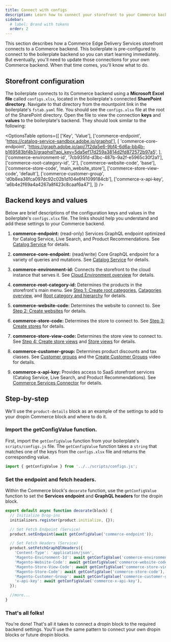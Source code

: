 ```yaml
---
title: Connect with configs
description: Learn how to connect your storefront to your Commerce backend.
sidebar:
  # label: Brand with tokens
  order: 2
---
```



This section describes how a Commerce Edge Delivery Services storefront connects to a Commerce backend. This boilerplate is pre-configured to connect to the boilerplate backend so you can start learning immediately. But eventually, you'll need to update those connections for your own Commerce backend. When that time comes, you'll know what to do.

## Storefront configuration

The boilerplate connects to its Commerce backend using a **Microsoft Excel file** called `configs.xlsx`, located in the boilerplate's connected **SharePoint directory**. Navigate to that directory from the mountpoint link in the boilerplate's `fstab.yaml` file. You should see the `configs.xlsx` file at the root of the SharePoint directory. Open the file to view the connection **keys** and **values** to the boilerplate's backend. They should look similar to the following:

<OptionsTable
  options={[
    ['Key', 'Value'],
    ['commerce-endpoint', 'https://catalog-service-sandbox.adobe.io/graphql'],
    [
      'commerce-core-endpoint',
      'https://graph.adobe.io/api/7f2da5e6-9bf4-6d6a-bb4b-b169583bf4b3/graphql?api_key=5da5ef17d259a3814d2fd872572b97a5',
    ],
    ['commerce-environment-id', '7cb935fd-d3bc-487b-9a2f-e5965c30f2a1'],
    ['commerce-root-category-id', '2'],
    ['commerce-website-code', 'base'],
    ['commerce-store-code', 'main_website_store'],
    ['commerce-store-view-code', 'default'],
    ['commerce-customer-group', 'd0b8ea36fca097dc92c02b1d104e6f41099184cb'],
    ['commerce-x-api-key', 'a6b4e2f69a4a4267a8f423c8caaf6a47'],
  ]}
/>

## Backend keys and values

Below are brief descriptions of the configuration keys and values in the boilerplate's `configs.xlsx` file. The links should help you understand and add these settings to your Commerce backend.

<Callouts>

1. **commerce-endpoint:** (read-only) Services GraphQL endpoint optimized for Catalog Service, Live Search, and Product Recommendations. See [Catalog Service](https://experienceleague.adobe.com/docs/commerce-merchant-services/catalog-service/overview.html#:~:text=Adobe%20Commerce%20has%20two%20GraphQL%20systems) for details.

1. **commerce-core-endpoint:** (read/write) Core GraphQL endpoint for a variety of queries and mutations. See [Catalog Service](https://experienceleague.adobe.com/docs/commerce-merchant-services/catalog-service/overview.html#:~:text=Adobe%20Commerce%20has%20two%20GraphQL%20systems) for details.

1. **commerce-environment-id:** Connects the storefront to the cloud instance that serves it. See [Cloud Environment overview](https://experienceleague.adobe.com/docs/commerce-cloud-service/user-guide/project/overview.html?lang=en#environment-overview) for details.

1. **commerce-root-category-id:** Determines the products in the storefront's main menu. See [Step 1: Create root categories](https://experienceleague.adobe.com/docs/commerce-operations/configuration-guide/multi-sites/ms-admin.html?lang=en#step-1%3A-create-root-categories), [Catagories overview](https://experienceleague.adobe.com/docs/commerce-admin/catalog/categories/categories.html), and [Root category and hierarchy](https://experienceleague.adobe.com/docs/commerce-admin/catalog/categories/category-root.html?lang=en) for details.

1. **commerce-website-code:** Determines the website to connect to. See [Step 2: Create websites](https://experienceleague.adobe.com/docs/commerce-operations/configuration-guide/multi-sites/ms-admin.html?lang=en#step-2%3A-create-websites) for details.

1. **commerce-store-code:** Determines the store to connect to. See [Step 3: Create stores](https://experienceleague.adobe.com/docs/commerce-operations/configuration-guide/multi-sites/ms-admin.html?lang=en#step-3%3A-create-stores) for details.

1. **commerce-store-view-code:** Determines the store view to connect to. See [Step 4: Create store views](https://experienceleague.adobe.com/docs/commerce-operations/configuration-guide/multi-sites/ms-admin.html?lang=en#step-4%3A-create-store-views) and [Store views](https://experienceleague.adobe.com/docs/commerce-admin/stores-sales/site-store/store-views.html?lang=en) for details.

1. **commerce-customer-group:** Determines product discounts and tax classes. See [Customer groups](https://experienceleague.adobe.com/docs/commerce-admin/customers/customer-groups.html?lang=en) and the [Create Customer Groups](https://experienceleague.adobe.com/docs/commerce-learn/tutorials/customers/customer-groups.html?lang=en) video for details.

1. **commerce-x-api-key:** Provides access to SaaS storefront services (Catalog Service, Live Search, and Product Recommendations). See [Commerce Services Connector](https://experienceleague.adobe.com/docs/commerce-merchant-services/user-guides/integration-services/saas.html?lang=en) for details.

</Callouts>

## Step-by-step

We'll use the `product-details` block as an example of the settings to add to your dropin Commerce block and where to do it.

<Tutorial>

### Import the getConfigValue function.

First, import the `getConfigValue` function from your boilerplate's `scripts/configs.js` file. The `getConfigValue` function takes a `string` that matches one of the keys from the `configs.xlsx` file and returns the corresponding value.

```javascript
import { getConfigValue } from '../../scripts/configs.js';
```

### Set the endpoint and fetch headers.

Within the Commerce block's `decorate` function, use the `getConfigValue` function to set the **Services endpoint** and **GraphQL headers** for the dropin block.

```javascript
export default async function decorate(block) {
  // Initialize Drop-ins
  initializers.register(product.initialize, {});

  // Set Fetch Endpoint (Service)
  product.setEndpoint(await getConfigValue('commerce-endpoint'));

  // Set Fetch Headers (Service)
  product.setFetchGraphQlHeaders({
    'Content-Type': 'application/json',
    'Magento-Environment-Id': await getConfigValue('commerce-environment-id'),
    'Magento-Website-Code': await getConfigValue('commerce-website-code'),
    'Magento-Store-View-Code': await getConfigValue('commerce-store-view-code'),
    'Magento-Store-Code': await getConfigValue('commerce-store-code'),
    'Magento-Customer-Group': await getConfigValue('commerce-customer-group'),
    'x-api-key': await getConfigValue('commerce-x-api-key'),
  });

  //more...
}
```

### That's all folks!

You're done! That's all it takes to connect a dropin block to the required backend settings. You'll use the same pattern to connect your own dropin blocks or future dropin blocks.

</Tutorial>
